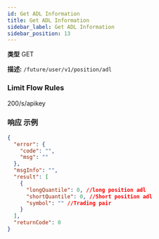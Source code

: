 ```yaml
---
id: Get ADL Information
title: Get ADL Information
sidebar_label: Get ADL Information
sidebar_position: 13
---
```


**类型** GET

**描述:** `/future/user/v1/position/adl`

### Limit Flow Rules

200/s/apikey

### 响应 示例

```json title="响应"
{
  "error": {
    "code": "",
    "msg": ""
  },
  "msgInfo": "",
  "result": [
    {
      "longQuantile": 0, //long position adl
      "shortQuantile": 0, //Short position adl
      "symbol": "" //Trading pair
    }
  ],
  "returnCode": 0
}
```

